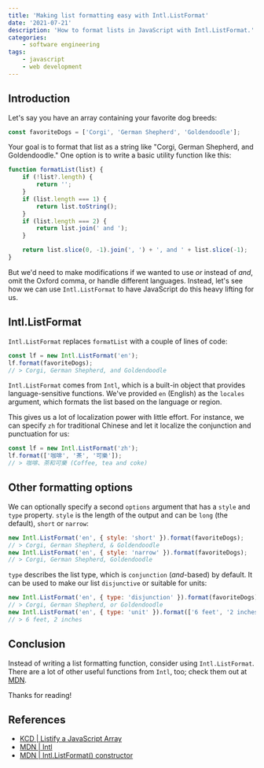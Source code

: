 ```yaml
---
title: 'Making list formatting easy with Intl.ListFormat'
date: '2021-07-21'
description: 'How to format lists in JavaScript with Intl.ListFormat.'
categories:
    - software engineering
tags:
    - javascript
    - web development
---
```


## Introduction

Let's say you have an array containing your favorite dog breeds:

```javascript
const favoriteDogs = ['Corgi', 'German Shepherd', 'Goldendoodle'];
```

Your goal is to format that list as a string like "Corgi, German Shepherd, and Goldendoodle." One option is to write a basic utility function like this:

```javascript
function formatList(list) {
    if (!list?.length) {
        return '';
    }
    if (list.length === 1) {
        return list.toString();
    }
    if (list.length === 2) {
        return list.join(' and ');
    }

    return list.slice(0, -1).join(', ') + ', and ' + list.slice(-1);
}
```

But we'd need to make modifications if we wanted to use _or_ instead of _and_, omit the Oxford comma, or handle different languages. Instead, let's see how we can use `Intl.ListFormat` to have JavaScript do this heavy lifting for us.

## Intl.ListFormat

`Intl.ListFormat` replaces `formatList` with a couple of lines of code:

```javascript
const lf = new Intl.ListFormat('en');
lf.format(favoriteDogs);
// > Corgi, German Shepherd, and Goldendoodle
```

`Intl.ListFormat` comes from `Intl`, which is a built-in object that provides language-sensitive functions. We've provided `en` (English) as the `locales` argument, which formats the list based on the language or region.

This gives us a lot of localization power with little effort. For instance, we can specify `zh` for traditional Chinese and let it localize the conjunction and punctuation for us:

```javascript
const lf = new Intl.ListFormat('zh');
lf.format(['咖啡', '茶', '可樂']);
// > 咖啡、茶和可樂 (Coffee, tea and coke)
```

## Other formatting options

We can optionally specify a second `options` argument that has a `style` and `type` property. `style` is the length of the output and can be `long` (the default), `short` or `narrow`:

```javascript
new Intl.ListFormat('en', { style: 'short' }).format(favoriteDogs);
// > Corgi, German Shepherd, & Goldendoodle
new Intl.ListFormat('en', { style: 'narrow' }).format(favoriteDogs);
// > Corgi, German Shepherd, Goldendoodle
```

`type` describes the list type, which is `conjunction` (_and_-based) by default. It can be used to make our list `disjunctive` or suitable for units:

```javascript
new Intl.ListFormat('en', { type: 'disjunction' }).format(favoriteDogs);
// > Corgi, German Shepherd, or Goldendoodle
new Intl.ListFormat('en', { type: 'unit' }).format(['6 feet', '2 inches']);
// > 6 feet, 2 inches
```

## Conclusion

Instead of writing a list formatting function, consider using `Intl.ListFormat`. There are a lot of other useful functions from `Intl`, too; check them out at [MDN](https://developer.mozilla.org/en-US/docs/Web/JavaScript/Reference/Global_Objects/Intl).

Thanks for reading!

<ConnectSection />

## References

-   [KCD | Listify a JavaScript Array](https://kentcdodds.com/blog/listify-a-java-script-array)
-   [MDN | Intl](https://developer.mozilla.org/en-US/docs/Web/JavaScript/Reference/Global_Objects/Intl)
-   [MDN | Intl.ListFormat() constructor](https://developer.mozilla.org/en-US/docs/Web/JavaScript/Reference/Global_Objects/Intl/ListFormat/ListFormat)
